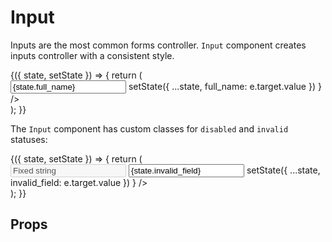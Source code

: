 


<Meta title="Forms/Components/Input" />

# Input

Inputs are the most common forms controller.
`Input` component creates inputs controller with a consistent style.

<Preview>
    <Story name="Default">
        <div className="storybook-container borrow-ui">
            <FormsStoryWrapper initialState={{ full_name: '' }}>
                {({ state, setState }) => {
                    return (
                        <div style={{ width: 400 }}>
                            <Field label="Full Name">
                                <Input
                                    placeholder="Insert your name..."
                                    value={state.full_name}
                                    onChange={(e) =>
                                        setState({ ...state, full_name: e.target.value })
                                    }
                                />
                            </Field>
                        </div>
                    );
                }}
            </FormsStoryWrapper>
        </div>
    </Story>
</Preview>

The `Input` component has custom classes for `disabled` and `invalid` statuses:

<Preview>
    <Story name="Input Disabled and Invalid">
        <div className="storybook-container borrow-ui">
            <FormsStoryWrapper initialState={{ invalid_field: 'invalid' }}>
                {({ state, setState }) => {
                    return (
                        <div style={{ width: 400 }}>
                            <Field label="Disabled cannot be changed">
                                <Input value="Fixed string" disabled={true} />
                            </Field>
                            <Field label="Invalid style">
                                <Input
                                    placeholder="Type 'invalid' to see the invalid style"
                                    value={state.invalid_field}
                                    invalid={state.invalid_field === 'invalid'}
                                    onChange={(e) =>
                                        setState({ ...state, invalid_field: e.target.value })
                                    }
                                />
                            </Field>
                        </div>
                    );
                }}
            </FormsStoryWrapper>
        </div>
    </Story>
</Preview>

## Props

<Props of={Input} />

